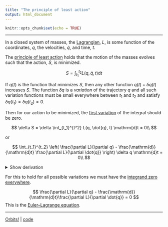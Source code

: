 ```yaml
---
title: "The principle of least action"
output: html_document
---
```


```r
knitr::opts_chunk$set(echo = TRUE)
```

***

In a closed system of masses, the [Lagrangian](https://en.wikipedia.org/wiki/Lagrangian_mechanics), $L$, is some function of the coordinates, $q$, the velocities, $\dot{q}$, and time, $t$.

The [principle of least action](https://en.wikipedia.org/wiki/Stationary-action_principle) holds that the motion of the masses evolves such that the action, $S$, is minimized.

$$
S = \int_{t_1}^{t_2} L(q, \dot{q}, t) \mathrm{d}t
$$

If $q(t)$ is the function that minimizes $S$, then any other function $q(t) + \delta q(t)$ increases $S$. The function $\delta q$ is a *variation* of the trajectory $q$ and all such variation functions must be small everywhere between $t_1$ and $t_2$ and satisfy $\delta q(t_1) = \delta q(t_2) = 0$.

Then for our action to be minimized, the [first variation](https://en.wikipedia.org/wiki/First_variation) of the integral should be zero.

$$
\delta S = \delta \int_{t_1}^{t^2} L(q, \dot{q}, t) \mathrm{d}t = 0\\
$$

or

$$
\int_{t_1}^{t_2} \left( \frac{\partial L}{\partial q} - \frac{\mathrm{d}}{\mathrm{d}t} \frac{\partial L}{\partial \dot{q}} \right) \delta q \mathrm{d}t = 0\\
$$

<details>
<summary>Show derivation</summary>
The action:

$$
S(q, \dot{q}, t) = \int_{t_1}^{t_2} L(q, \dot{q}, t) \mathrm{d}t
$$

The [first variation](https://en.wikipedia.org/wiki/First_variation) with $q(t) + \epsilon \eta(t)$,

$$
\begin{align}
\delta S(q, \dot{q}, t, \eta) &=  \frac{\mathrm{d}}{\mathrm{d} \epsilon} S(q + \epsilon \eta, \dot{q} + \epsilon \dot{\eta}, t) \Big|_{\epsilon = 0}\\
                              &= \int_{t_1}^{t_2} \frac{\mathrm{d}}{\mathrm{d} \epsilon} L(q + \epsilon \eta, \dot{q} + \epsilon \dot{\eta}, t) \Big|_{\epsilon = 0} \mathrm{d}t\\
                              &= \int_{t_1}^{t_2} \left( \frac{\partial L}{\partial q} \eta + \frac{\partial L}{\partial \dot{q}} \dot{\eta} \right) \mathrm{d}t\\
                              &= \int_{t_1}^{t_2} \frac{\partial L}{\partial q} \eta \mathrm{d}t + \int_{t_1}^{t_2} \frac{\partial L}{\partial \dot{q}} \dot{\eta} \mathrm{d}t\\
\end{align}
$$

Using [integration by parts](https://en.wikipedia.org/wiki/Integration_by_parts), i.e. $\int_{t_1}^{t_2} u(t)\dot{v}(t) \mathrm{d}t = \Big[ u(t) v(t) \Big]_{t_1}^{t_2} - \int_{t_1}^{t_2} \dot{u}(t) v(t) \mathrm{d}t$, substituting with $u = \frac{\partial L}{\partial \dot{q}} and $\dot{v} = \dot{\eta}$,

$$
\begin{align}
\delta S(q, \dot{q}, t, \eta) &= \int_{t_1}^{t_2} \frac{\partial L}{\partial q} \eta \mathrm{d}t + \Big[ \frac{\partial L}{\partial \dot{q}} \eta \Big]_{t_1}^{t_2}
                                  - \int_{t_1}^{t_2} \frac{\mathrm{d}}{\mathrm{d}t}\frac{\partial L}{\partial \dot{q}} \eta \mathrm{d}t\\
\end{align}
$$

Noting that $\eta(t_1) = \eta(t_2) = 0$ cancels the middle term and factoring out $\eta$, we require the variation equal zero.

$$
\delta S(q, \dot{q}, t, \eta) = \int_{t_1}^{t_2} \Big( \frac{\partial L}{\partial q} - \frac{\mathrm{d}}{\mathrm{d}t}\frac{\partial L}{\partial \dot{q}} \Big) \eta \mathrm{d}t = 0
$$
</details>

For this to hold for all possible variations we must have the [integrand zero everywhere](https://en.wikipedia.org/wiki/Fundamental_lemma_of_the_calculus_of_variations).

$$
\frac{\partial L}{\partial q} - \frac{\mathrm{d}}{\mathrm{d}t}\frac{\partial L}{\partial \dot{q}} = 0
$$
This is the [Euler–Lagrange equation](https://en.wikipedia.org/wiki/Euler%E2%80%93Lagrange_equation).

***

[Orbits!](../index.html) | [code](https://github.com/je-miralles/orbits/blob/main/rmd_sources/physics/landau.Rmd)
